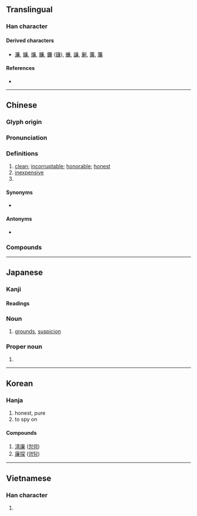 {{character info}}
==Translingual==

===Han character===
{{Han char|rn=53|rad=广|as=10|sn=13|four=00237|canj=ITXC|ids=⿸广兼}}

====Derived characters====
* [[濂]], [[嬚]], [[燫]], [[臁]], [[鐮]] ([[镰]]), [[蠊]], [[譧]], [[劆]], [[薕]], [[簾]]

====References====
* {{Han ref|kx=0349.080|dkj=09436|dj=0659.320|hdz=20896.010|uh=5EC9|ud=24265|bh=B747|bd=46919}}

----

==Chinese==
{{zh-forms|alt=亷,㢘,槏,𠪊,𤎉,𠪕,𢉧,𢋯,𠔳}}

===Glyph origin===
{{Han etym}}

===Pronunciation===
{{zh-pron
|m=lián
|m-s=
|c=lim4
|c-t=
|g=
|h=pfs=liàm;gd=liam2
|j=
|mb=lǐng
|md=
|mn=liâm
|mn-t=niam5/liêm5
|mn-t_note=niam5 - Shantou; liêm5 - Chaozhou
|w=
|x=
|mc=y
|oc=y
|ma=y
|cat=a
}}

===Definitions===
{{zh-hanzi}}

# [[clean]]; [[incorruptable]]; [[honorable]]; [[honest]]
# [[inexpensive]]
# {{surname|zh}}

====Synonyms====
* {{sense|clean}} {{zh-l|潔}}

====Antonyms====
* {{sense|inexpensive}} {{zh-l|貴}}

===Compounds===
{{zh-der|廉能|廉潔|大法小廉|廉士|廉纖|價廉物美|廉宜|廉正|一廉如水|廉使|廉頑立懦|廉隅|廉鍔|廉讓|廉白|廉泉|廉政|廉恥|廉吏|廉價|孝廉方正|廉直|小廉曲謹|廉錦楓|廉潔奉公|孝廉|小廉大法|寡廉鮮恥|大廉價|廉明|廉訪|句廉|廉俸|低廉|物美價廉|清廉|知羞識廉|禮義廉恥|正直清廉|砥礪廉隅|毀廉蔑恥|蚓廉|養廉|頑廉懦立|舉孝廉|飛廉|節義廉明|裡廉|威廉}}

----

==Japanese==

===Kanji===
{{ja-kanji|grade=c|rs=广10}}

====Readings====
{{ja-readings
|goon=れん<れん<れむ
|kanon=れん<れん<れむ
|kun=きよ-い, やす-い
}}
{{attn|ja|kun also かど?}}

===Noun===
{{ja-noun|かど}}

# [[grounds]], [[suspicion]]

===Proper noun===
{{ja-pos|proper|れん}}

# {{given name|ja|male|or=female|sort=れん}}

----

==Korean==

===Hanja===
{{ko-hanja|hangeul=렴|rv=ryeom|mr=ryŏm|y=lyem}}

# honest, pure
# to spy on

====Compounds====

# [[淸廉]] ([[청렴]])
# [[廉探]] ([[염탐]])

----

==Vietnamese==

===Han character===
{{vi-hantu|[[liêm]], [[rèm]]|rs=广10}}

# {{rfdef|vi|sort=广10}}